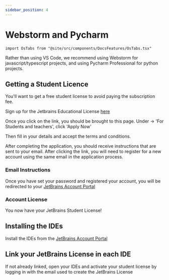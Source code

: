 ```yaml
---
sidebar_position: 4
---
```


# Webstorm and Pycharm

```mdx-code-block
import OsTabs from "@site/src/components/DocsFeatures/OsTabs.tsx"
```

Rather than using VS Code, we recommend using Webstorm for javascript/typescript projects,
and using Pycharm Professional for python projects.

## Getting a Student Licence

You'll want to get a free student license to avoid paying the subscription fee.

Sign up for the Jetbrains Educational License [here](https://www.jetbrains.com/community/education/#students)

Once you click on the link, you should be brought to this page. Under -> 'For Students and teachers', click 'Apply Now'

Then fill in your details and accept the terms and conditions.

After completing the application, you should receive instructions that are sent to your email. After clicking the link, you will need to register for a new account using the same email in the application process.

### Email Instructions

Once you have set your password and registered your account, you will be redirected to your [JetBrains Account Portal][jetbrains-account-licenses]

### Account License

You now have your JetBrains Student License!

## Installing the IDEs

Install the IDEs from the [JetBrains Account Portal][jetbrains-account-licenses]

## Link your JetBrains License in each IDE

If not already linked, open your IDEs and activate your student license by logging in with the email
used to create the JetBrains License


[jetbrains-account-licenses]: https://account.jetbrains.com/licenses

